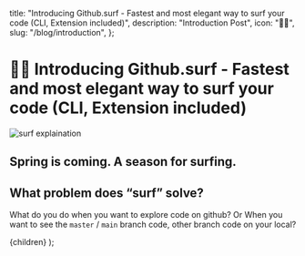 
  title:
    "Introducing Github.surf - Fastest and most elegant way to surf your code (CLI, Extension included)",
  description: "Introduction Post",
  icon: "🏄‍♂️",
  slug: "/blog/introduction",
};

# 🏄‍♂️ Introducing Github.surf - Fastest and most elegant way to surf your code (CLI, Extension included)

![surf explaination](https://miro.medium.com/max/617/1*eV9HOl1q8aFsxa94F5Pn3w.png)

## Spring is coming. A season for surfing.

## What problem does “surf” solve?

What do you do when you want to explore code on github? Or When you want to see the `master` / `main` branch code, other branch code on your local?

  <BlogPost>
    <Head>
      <title>{meta.title}</title>
      <link rel="icon" href="/favicon.ico" />
    </Head>
    {children}
  </BlogPost>
);
